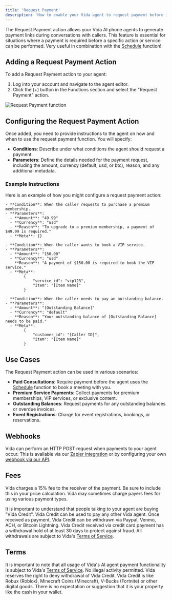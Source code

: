 ```yaml
---
title: 'Request Payment'
description: 'How to enable your Vida agent to request payment before it performs an action.'
---
```


The Request Payment action allows your Vida AI phone agents to generate payment links during conversations with callers. This feature is essential for situations where a payment is required before a specific action or service can be performed. Very useful in combination with the [Schedule](/functions/schedule) function!

## Adding a Request Payment Action

To add a Request Payment action to your agent:
1. Log into your account and navigate to the agent editor.
2. Click the (+) button in the Functions section and select the "Request Payment" action.

![Request Payment function](https://vidapublic.s3.us-east-2.amazonaws.com/vida-edit-agent-functions-payment.png "Request Payment function")

## Configuring the Request Payment Action

Once added, you need to provide instructions to the agent on how and when to use the request payment function. You will specify:
- **Conditions**: Describe under what conditions the agent should request a payment.
- **Parameters**: Define the details needed for the payment request, including the amount, currency (default, usd, or btc), reason, and any additional metadata.

### Example Instructions

Here is an example of how you might configure a request payment action:

```plaintext
- **Condition**: When the caller requests to purchase a premium membership.
- **Parameters**:
  - **Amount**: "49.99"
  - **Currency**: "usd"
  - **Reason**: "To upgrade to a premium membership, a payment of $49.99 is required."
  - **Meta**: {}

- **Condition**: When the caller wants to book a VIP service.
- **Parameters**:
  - **Amount**: "150.00"
  - **Currency**: "usd"
  - **Reason**: "A payment of $150.00 is required to book the VIP service."
  - **Meta**: 
        {
            "service_id": "vip123",
            "item": "[Item Name]"
        }

- **Condition**: When the caller needs to pay an outstanding balance.
- **Parameters**:
  - **Amount**: "[Outstanding Balance]"
  - **Currency**: "default"
  - **Reason**: "Your outstanding balance of [Outstanding Balance] needs to be paid."
  - **Meta**: 
        {
            "customer_id": "[Caller ID]",
            "item": "[Item Name]"
        }
```

## Use Cases

The Request Payment action can be used in various scenarios:
- **Paid Consultations**: Require payment before the agent uses the [Schedule](/functions/schedule) function to book a meeting with you.
- **Premium Service Payments**: Collect payments for premium memberships, VIP services, or exclusive content.
- **Outstanding Balances**: Request payments for any outstanding balances or overdue invoices.
- **Event Registrations**: Charge for event registrations, bookings, or reservations.

## Webhooks

Vida can perform an HTTP POST request when payments to your agent occur. This is available via our [Zapier integration](/integrations/zapier) or by configuring your own [webhook via our API](/api-reference/webhooks/list-webhooks).

## Fees

Vida charges a 15% fee to the receiver of the payment. Be sure to include this in your price calculation. Vida may sometimes charge payers fees for using various payment types.

It is important to understand that people talking to your agent are buying "Vida Credit". Vida Credit can be used to pay any other Vida agent. Once received as payment, Vida Credit can be withdrawn via Paypal, Venmo, ACH, or Bitcoin Lightning. Vida Credit received via credit card payment has a withdrawal hold of at least 30 days to protect against fraud. All withdrawals are subject to Vida's [Terms of Service](https://vida.io/terms).

## Terms

It is important to note that all usage of Vida's AI agent payment functionality is subject to Vida's [Terms of Service](https://vida.io/terms). No illegal activity permitted. Vida reserves the right to deny withdrawal of Vida Credit. Vida Credit is like Robux (Roblox), Minecraft Coins (Minecraft), V-Bucks (Fortnite) or other digital goods. There is no expectation or suggestion that it is your property like the cash in your wallet.
